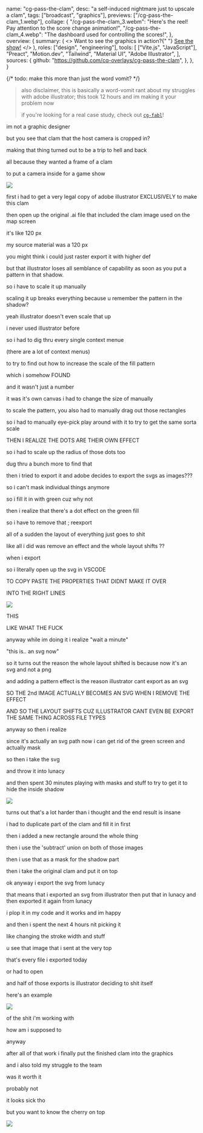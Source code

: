   name: "cg-pass-the-clam",
  desc: "a self-induced nightmare just to upscale a clam",
  tags: ["broadcast", "graphics"],
  previews: ["/cg-pass-the-clam_1.webp"],
  collage: {
    "/cg-pass-the-clam_3.webm":
      "Here's the reel! Pay attention to the score change animation!",
    "/cg-pass-the-clam_4.webp":
      "The dashboard used for controlling the scores!",
  },
  overview: {
    summary: (
      <>
        Want to see the graphics in action?{" "}
        <a href="https://www.youtube.com/watch?v=9OkTnI6d6Ss">See the show!</a>
      </>
    ),
    roles: ["design", "engineering"],
    tools: [
      ["Vite.js", "JavaScript"],
      "Preact",
      "Motion.dev",
      "Tailwind",
      "Material UI",
      "Adobe Illustrator",
    ],
    sources: {
      github: "https://github.com/cq-overlays/cg-pass-the-clam",
    },
  },
}

{/* todo: make this more than just the word vomit? */}

> also disclaimer, this is basically a word-vomit rant about my struggles with adobe illustrator; this took 12 hours and im making it your problem now
>
> if you're looking for a real case study, check out [`cg-fabl`](/works/cg-fabl)!

im not a graphic designer

but you see that clam that the host camera is cropped in?

making that thing turned out to be a trip to hell and back

all because they wanted a frame of a clam

to put a camera inside for a game show

![](https://media.discordapp.net/attachments/1029264206081572905/1103539203733733396/image.png)

first i had to get a very legal copy of adobe illustrator EXCLUSIVELY to make this clam

then open up the original .ai file that included the clam image used on the map screen

it's like 120 px

my source material was a 120 px

you might think i could just raster export it with higher def

but that illustrator loses all semblance of capability as soon as you put a pattern in that shadow.

so i have to scale it up manually

scaling it up breaks everything because u remember the pattern in the shadow?

yeah illustrator doesn't even scale that up

i never used illustrator before

so i had to dig thru every single context menue

(there are a lot of context menus)

to try to find out how to increase the scale of the fill pattern

which i somehow FOUND

and it wasn't just a number

it was it's own canvas i had to change the size of manually

to scale the pattern, you also had to manually drag out those rectangles

so i had to manually eye-pick play around with it to try to get the same sorta scale

THEN I REALIZE THE DOTS ARE THEIR OWN EFFECT

so i had to scale up the radius of those dots too

dug thru a bunch more to find that

then i tried to export it and adobe decides to export the svgs as images???

so i can't mask individual things anymore

so i fill it in with green cuz why not

then i realize that there's a dot effect on the green fill

so i have to remove that ; reexport

all of a sudden the layout of everything just goes to shit

like all i did was remove an effect and the whole layout shifts ??

when i export

so i literally open up the svg in VSCODE

TO COPY PASTE THE PROPERTIES THAT DIDNT MAKE IT OVER

INTO THE RIGHT LINES

![](https://cdn.discordapp.com/attachments/1029264206081572905/1103540288208764979/image.png)

THIS

LIKE WHAT THE FUCK

anyway while im doing it i realize "wait a minute"

"this is.. an svg now"

so it turns out the reason the whole layout shifted is because now it's an svg and not a png

and adding a pattern effect is the reason illustrator cant export as an svg

SO THE 2nd IMAGE ACTUALLY BECOMES AN SVG WHEN I REMOVE THE EFFECT

AND SO THE LAYOUT SHIFTS CUZ ILLUSTRATOR CANT EVEN BE EXPORT THE SAME THING ACROSS FILE TYPES

anyway so then i realize

since it's actually an svg path now i can get rid of the green screen and actually mask

so then i take the svg

and throw it into lunacy

and then spent 30 minutes playing with masks and stuff to try to get it to hide the inside shadow

![](https://media.discordapp.net/attachments/1029264206081572905/1103540844126023742/image.png)

turns out that's a lot harder than i thought and the end result is insane

i had to duplicate part of the clam and fill it in first

then i added a new rectangle around the whole thing

then i use the 'subtract' union on both of those images

then i use that as a mask for the shadow part

then i take the original clam and put it on top

ok anyway i export the svg from lunacy

that means that i exported an svg from illustrator then put that in lunacy and then exported it again from lunacy

i plop it in my code and it works and im happy

and then i spent the next 4 hours nit picking it

like changing the stroke width and stuff

u see that image that i sent at the very top

that's every file i exported today

or had to open

and half of those exports is illustrator deciding to shit itself

here's an example

![](https://media.discordapp.net/attachments/1029264206081572905/1103541598412869732/image.png)

of the shit i'm working with

how am i supposed to

anyway

after all of that work i finally put the finished clam into the graphics

and i also told my struggle to the team

was it worth it

probably not

it looks sick tho

but you want to know the cherry on top

![](https://media.discordapp.net/attachments/1029264206081572905/1103542487445934080/image.png)
